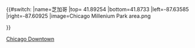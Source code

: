 {{#switch:{{{1}}}
|name=芝加哥
|top= 41.89254
|bottom=41.8733
|left=-87.63585
|right=-87.60925
|image=Chicago Millenium Park area.png

}}<noinclude>
{{Location map/Info}}
[[Category:美國地理位置圖模板|Chicago Downtown]]

</noinclude>